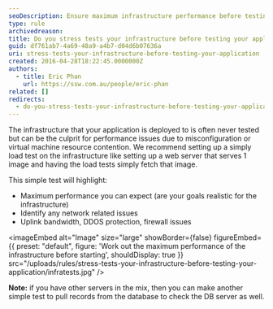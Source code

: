 ```yaml
---
seoDescription: Ensure maximum infrastructure performance before testing your application to avoid common issues caused by misconfiguration or resource contention.
type: rule
archivedreason:
title: Do you stress tests your infrastructure before testing your application?
guid: df761ab7-4a69-48a9-a4b7-d04d6b07636a
uri: stress-tests-your-infrastructure-before-testing-your-application
created: 2016-04-28T18:22:45.0000000Z
authors:
  - title: Eric Phan
    url: https://ssw.com.au/people/eric-phan
related: []
redirects:
  - do-you-stress-tests-your-infrastructure-before-testing-your-application
---
```


The infrastructure that your application is deployed to is often never tested but can be the culprit for performance issues due to misconfiguration or virtual machine resource contention. We recommend setting up a simply load test on the infrastructure like setting up a web server that serves 1 image and having the load tests simply fetch that image.

This simple test will highlight:
- Maximum performance you can expect (are your goals realistic for the infrastructure)
- Identify any network related issues
- Uplink bandwidth, DDOS protection, firewall issues


<imageEmbed
  alt="Image"
  size="large"
  showBorder={false}
  figureEmbed={{
    preset: "default",
    figure: 'Work out the maximum performance of the infrastructure before starting',
    shouldDisplay: true
  }}
  src="/uploads/rules/stress-tests-your-infrastructure-before-testing-your-application/infratests.jpg"
/>

**Note:** if you have other servers in the mix, then you can make another simple test to pull records from the database to check the DB server as well.